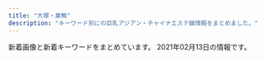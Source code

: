 ```yaml
---
title: "大塚・巣鴨"
description: "キーワード別にの巨乳アジアン・チャイナエステ嬢情報をまとめました。"
---
```


新着画像と新着キーワードをまとめています。
2021年02月13日の情報です。

<DmmAffiliateIns />
<KeywordTable
  shops={
    [
    {
        "keywords": {},
        "name": "\u3066\u3082\u307f\u3084",
        "img_links": [],
        "station": "JR\u99d2\u8fbc\u99c5\u6771\u53e3",
        "url": "http://ko-relax.info/"
    },
    {
        "keywords": {
            "E": 6,
            "85": 18,
            "83": 6,
            "C": 30,
            "87": 6,
            "86": 24,
            "D": 42
        },
        "img_links": [
            "http://mermaid.tyo.ac/images/themes/blue/s_staff.png",
            "http://mermaid.tyo.ac/photos/sites/9/2020/07/2020070504013427.jpg",
            "http://mermaid.tyo.ac/images/themes/blue/s_ranking.png",
            "http://mermaid.tyo.ac/photos/sites/9/2020/07/2020070504014471.jpg",
            "http://mermaid.tyo.ac/photos/sites/9/2021/01/2021010607193192.jpg",
            "http://mermaid.tyo.ac/photos/sites/9/2021/01/2021010607375590.jpg",
            "http://mermaid.tyo.ac/images/room2.jpg",
            "http://mermaid.tyo.ac/photos/sites/9/2020/07/202007050401371.jpg",
            "http://mermaid.tyo.ac/photos/sites/9/2020/07/2020070504012720.jpg",
            "http://mermaid.tyo.ac/photos/sites/9/2020/07/2020070504013113.jpg",
            "http://mermaid.tyo.ac/photos/sites/9/2021/01/2021010607193459.jpg",
            "http://mermaid.tyo.ac/images/themes/blue/no2.png",
            "http://mermaid.tyo.ac/photos/sites/9/2021/01/2021010607193228.jpg",
            "http://mermaid.tyo.ac/images/room1.jpg",
            "http://mermaid.tyo.ac/images/room3.jpg",
            "http://mermaid.tyo.ac/photos/sites/9/2020/07/2020070504014156.jpg",
            "http://mermaid.tyo.ac/images/themes/blue/s_pickup.png",
            "http://mermaid.tyo.ac/photos/sites/9/2020/07/2020070504013841.jpg",
            "http://mermaid.tyo.ac/photos/sites/9/2021/01/202101060719336.jpg",
            "http://mermaid.tyo.ac/photos/sites/9/2021/01/2021010607373428.jpg",
            "http://mermaid.tyo.ac/images/room4.jpg",
            "http://mermaid.tyo.ac/photos/sites/9/2020/07/2020070504013573.jpg",
            "http://mermaid.tyo.ac/photos/sites/9/2020/07/2020070504014629.jpg",
            "http://mermaid.tyo.ac/images/themes/blue/s_news.png",
            "http://mermaid.tyo.ac/photos/sites/9/2021/01/2021010607374113.jpg",
            "http://mermaid.tyo.ac/images/themes/blue/no1.png",
            "http://mermaid.tyo.ac/images/themes/blue/line.png",
            "http://mermaid.tyo.ac/images/themes/blue/mobile.jpg",
            "http://mermaid.tyo.ac/photos/sites/9/2020/07/2020070504012859.jpg",
            "http://mermaid.tyo.ac/photos/sites/9/2020/07/2020070504013325.jpg",
            "http://mermaid.tyo.ac/photos/sites/9/2020/07/2020070504013943.jpg",
            "http://mermaid.tyo.ac/images/themes/blue/r3.jpg",
            "http://mermaid.tyo.ac/photos/sites/9/2021/01/2021010607193226.jpg",
            "http://mermaid.tyo.ac/photos/sites/9/2020/07/2020070504014544.jpg",
            "http://mermaid.tyo.ac/photos/sites/9/2020/07/202007050401424.jpg",
            "http://mermaid.tyo.ac/images/themes/blue/s_zysx.png",
            "http://mermaid.tyo.ac/photos/sites/9/2021/01/2021010607374728.jpg",
            "http://mermaid.tyo.ac/photos/sites/9/2020/07/2020070504012584.jpg",
            "http://mermaid.tyo.ac/images/themes/blue/s_newface.png",
            "http://mermaid.tyo.ac/photos/sites/9/2020/07/2020070504013051.jpg",
            "http://mermaid.tyo.ac/images/themes/blue/s_link.png"
        ],
        "name": "RelaCute no.1\u30fb\u30ea\u30e9\u30ad\u30e5\u30fc\u30c8 no.1",
        "station": "\u897f\u5de3\u9d28\u99c5A3\u53e3",
        "url": "http://mermaid.tyo.ac/"
    },
    {
        "img_links": [
            "http://es-romance.work/_src/53002548/wechatimg146_20210209143323225.jpg",
            "http://es-romance.work/_src/53002547/wechatimg146_20210209143323225.jpg",
            "http://es-romance.work/_src/53002543/wechatimg144.jpg",
            "http://es-romance.work/_src/50572200/wechatimg403_20201111115842580.jpg",
            "http://es-romance.work/_src/50927123/wechatimg1619.jpg",
            "http://es-romance.work/_src/52594244/wechatimg68_20210116175936714.jpg",
            "http://es-romance.work/_src/51012033/wechatimg26_20201216144753104.jpg",
            "http://es-romance.work/_src/53002535/wechatimg184.jpg",
            "http://es-romance.work/_src/50572204/wechatimg401_20201111115842621.jpg",
            "http://es-romance.work/_src/50572184/slider2_20201209160139115.jpg",
            "http://es-romance.work/_src/50572195/wechatimg401_20201111115842621.jpg",
            "http://es-romance.work/_src/51012026/wechatimg28_20201216144753096.jpg",
            "http://es-romance.work/_src/50572186/slider1_20201209160139057.jpg",
            "http://es-romance.work/_src/51012032/wechatimg26_20201216144753104.jpg",
            "http://es-romance.work/_src/51012031/wechatimg29_20201216144753098.jpg",
            "http://es-romance.work/_src/50927126/wechatimg1478.jpg",
            "http://es-romance.work/_src/50572185/slider3_20201209160139119.jpg",
            "http://es-romance.work/_src/52594243/wechatimg70_20210116175936719.jpg",
            "http://es-romance.work/_src/50927258/wechatimg1613.jpg",
            "http://es-romance.work/_src/52594298/wechatimg184.jpg",
            "http://es-romance.work/_src/50927114/wechatimg1613.jpg",
            "http://es-romance.work/_src/50572193/wechatimg402.jpg",
            "http://es-romance.work/_src/53002544/wechatimg144.jpg",
            "http://es-romance.work/_src/50801637/wechatimg1561.jpg",
            "http://es-romance.work/_src/50906838/wechatimg1563.jpg",
            "http://es-romance.work/_src/50572196/wechatimg401_20201111115842621.jpg",
            "http://es-romance.work/_src/50927125/wechatimg1619.jpg",
            "http://es-romance.work/_src/53050108/wechatimg146_20210209143323225.jpg",
            "http://es-romance.work/_src/50927122/wechatimg1613.jpg",
            "http://es-romance.work/_src/50572199/wechatimg403_20201111115842580.jpg",
            "http://es-romance.work/_src/52594296/wechatimg184.jpg",
            "http://es-romance.work/_src/50906836/wechatimg1563.jpg",
            "http://es-romance.work/_src/51884531/wechatimg68_20210116175936714.jpg",
            "http://es-romance.work/_src/53002540/wechatimg145.jpg",
            "http://es-romance.work/_src/52594297/wechatimg184.jpg",
            "http://es-romance.work/_src/52594291/wechatimg188.jpg",
            "http://es-romance.work/_src/50801641/wechatimg1562.jpg",
            "http://es-romance.work/_src/53002545/wechatimg144.jpg",
            "http://es-romance.work/_src/51012028/wechatimg28_20201216144753096.jpg",
            "http://es-romance.work/_src/50572170/slider5_20201209160139125.jpg",
            "http://es-romance.work/_src/51012024/wechatimg29_20201216144753098.jpg",
            "http://es-romance.work/_src/53002541/wechatimg145.jpg",
            "http://es-romance.work/_src/50927120/wechatimg1613.jpg",
            "http://es-romance.work/_src/51884527/wechatimg70_20210116175936719.jpg",
            "http://es-romance.work/_src/50927121/wechatimg1613.jpg",
            "http://es-romance.work/_src/53050106/wechatimg145.jpg",
            "http://es-romance.work/_src/51012029/wechatimg29_20201216144753098.jpg",
            "http://es-romance.work/_src/51012027/wechatimg28_20201216144753096.jpg",
            "http://es-romance.work/_src/52594293/wechatimg189.jpg",
            "http://es-romance.work/_src/52594292/wechatimg188.jpg",
            "http://es-romance.work/_src/50801639/wechatimg1562.jpg",
            "http://es-romance.work/_src/50801631/wechatimg1562.jpg",
            "http://es-romance.work/_src/50572177/navinavi_02.png",
            "http://es-romance.work/_src/51012166/wechatimg28_20201216144753096.jpg",
            "http://es-romance.work/_src/50906837/wechatimg1563.jpg",
            "http://es-romance.work/_src/52594290/wechatimg188.jpg",
            "http://es-romance.work/_src/50572192/wechatimg402.jpg",
            "http://es-romance.work/_src/50801632/wechatimg1562.jpg",
            "http://es-romance.work/_src/50801636/wechatimg1561.jpg",
            "http://es-romance.work/_src/51012030/wechatimg29_20201216144753098.jpg",
            "http://es-romance.work/_src/50572179/cam.jpg",
            "http://es-romance.work/_src/51884534/wechatimg69_20210116175936641.jpg",
            "http://es-romance.work/_src/51012034/wechatimg26_20201216144753104.jpg",
            "http://es-romance.work/_src/51884529/wechatimg68_20210116175936714.jpg",
            "http://es-romance.work/_src/50572198/wechatimg403_20201111115842580.jpg",
            "http://es-romance.work/_src/50927128/wechatimg1478.jpg",
            "http://es-romance.work/_src/53002546/wechatimg146_20210209143323225.jpg",
            "http://es-romance.work/_src/52594294/wechatimg189.jpg",
            "http://es-romance.work/_src/50927124/wechatimg1619.jpg",
            "http://es-romance.work/_src/50572180/cam.jpg",
            "http://es-romance.work/_src/50801640/wechatimg1562.jpg",
            "http://es-romance.work/_src/53002537/wechatimg188.jpg",
            "http://es-romance.work/_src/50572128/_k3_4082.jpg",
            "http://es-romance.work/_src/52594245/wechatimg69_20210116175936641.jpg",
            "http://es-romance.work/_src/50572203/wechatimg401_20201111115842621.jpg",
            "http://es-romance.work/_src/51012023/wechatimg26_20201216144753104.jpg",
            "http://es-romance.work/_src/50801638/wechatimg1561.jpg",
            "http://es-romance.work/_src/51884523/wechatimg2181.jpg",
            "http://es-romance.work/_src/50572194/wechatimg402.jpg",
            "http://es-romance.work/_src/50572197/wechatimg401_20201111115842621.jpg",
            "http://es-romance.work/_src/53002542/wechatimg145.jpg",
            "http://es-romance.work/_src/51884528/wechatimg70_20210116175936719.jpg",
            "http://es-romance.work/_src/51884526/wechatimg70_20210116175936719.jpg",
            "http://es-romance.work/_src/50572175/navinavi_01.png",
            "http://es-romance.work/_src/51884524/wechatimg2181.jpg",
            "http://es-romance.work/_src/51884533/wechatimg69_20210116175936641.jpg",
            "http://es-romance.work/_src/53002536/wechatimg189.jpg",
            "http://es-romance.work/_src/50927127/wechatimg1478.jpg",
            "http://es-romance.work/_src/51884532/wechatimg69_20210116175936641.jpg",
            "http://es-romance.work/_src/53050107/wechatimg144.jpg",
            "http://es-romance.work/_src/50572130/wechatimg198_20190126093224863.jpg",
            "http://es-romance.work/_src/51884530/wechatimg68_20210116175936714.jpg",
            "http://es-romance.work/_src/52594295/wechatimg189.jpg"
        ],
        "station": "JR\u5de3\u9d28\u99c5\u6b63\u9762\u53e3",
        "keywords": {},
        "url": "http://es-romance.work/",
        "name": "\u304a\u5e30\u308aBABY"
    },
    {
        "station": "JR\u99d2\u8fbc\u99c5\u5357\u53e3",
        "url": "http://www.ko-story.com/",
        "name": "\u30b9\u30c8\u30fc\u30ea\u30fc",
        "keywords": {
            "D": 8,
            "88": 6,
            "89": 2
        },
        "img_links": [
            "http://www.ko-story.com/css/main-girl02.png",
            "http://www.ko-story.com/css/main-staff01.jpg",
            "http://www.ko-story.com/css/nav/nav-002.jpg",
            "http://www.ko-story.com/css/nav/nav-001.jpg",
            "http://www.ko-story.com/css/staff/staff-012-a.jpg",
            "http://www.ko-story.com/css/staff/staff-010-a.jpg",
            "http://www.ko-story.com/css/nav/nav-005.jpg",
            "http://www.ko-story.com/css/osusume-013.jpg",
            "http://www.ko-story.com/css/staff/staff-012-b.jpg",
            "http://www.ko-story.com/css/osusume-00014a.jpg",
            "http://www.ko-story.com/css/top01-left03.jpg",
            "http://www.ko-story.com/css/head-change.jpg",
            "http://www.ko-story.com/css/top01-left01.png",
            "http://www.ko-story.com/css/tel01.png",
            "http://www.ko-story.com/css/staff/staff-0014-a.jpg",
            "http://www.ko-story.com/css/top01-left02.jpg",
            "http://www.ko-story.com/css/nav/nav-004.jpg",
            "http://www.ko-story.com/css/main-staff03.jpg",
            "http://www.ko-story.com/css/osusume-011.jpg",
            "http://www.ko-story.com/css/staff/staff-0013-b.jpg",
            "http://www.ko-story.com/css/nav/nav-006.jpg",
            "http://www.ko-story.com/css/staff/staff-010-b.jpg",
            "http://www.ko-story.com/css/nav/nav-003.jpg",
            "http://www.ko-story.com/css/staff/staff-0013-a.jpg",
            "http://www.ko-story.com/css/staff/staff-0014-b.jpg",
            "http://www.ko-story.com/css/nav/nav-007.jpg"
        ]
    },
    {
        "url": "http://arm-es.com/",
        "station": "JR\u99d2\u8fbc\u99c5\u6771\u53e3",
        "keywords": {},
        "img_links": [
            "http://arm-es.com/media/sites/13/2021/02/1612779404-flash.jpg",
            "http://arm-es.com/media/sites/13/elementor/thumbs/1612941250-2-p2nc276jzst1ag5kjadb8ljz412n1kwl8w2sec9qjk.jpg",
            "http://arm-es.com/media/sites/13/elementor/thumbs/1612941267-3-p2nc2n5s8wdne3iijmujipa4axtqhup7qyec8bx9rs.jpg",
            "http://arm-es.com/media/sites/13/2021/02/1612941410-5.jpg",
            "http://arm-es.com/media/sites/13/2021/02/r2-1.jpg",
            "http://arm-es.com/media/sites/13/elementor/thumbs/1612941250-2-p2nc276j0prrwq5q4xxvubba7e0huzxs0rb32mkypk.jpg",
            "http://arm-es.com/media/sites/13/elementor/thumbs/1612941284-4-p2nc3352g60s96v5co6mldhnb4p4bafgpa9apqyco0.jpg",
            "http://arm-es.com/media/sites/13/2021/02/1612779406-flash1.jpg",
            "http://arm-es.com/media/sites/13/elementor/thumbs/1612941234-1-p2nc1s53zd76qyrkkrfuqf3wp82mfua2movbe779h4.jpg",
            "http://arm-es.com/media/sites/13/elementor/thumbs/1612941358-6-p2nc50p3itmqqm29o5tlblp2d044yb4sepriwieg1k.jpg",
            "http://arm-es.com/media/sites/13/elementor/thumbs/1612941358-6-p2nc50p4hwo04c242i90pvxr9n6a4w3lmuj88837vk.jpg",
            "http://arm-es.com/media/sites/13/elementor/thumbs/1612941267-3-p2nc2n5t7zewrticxz9ywzit7kvvofo0z361k1m1ls.jpg",
            "http://arm-es.com/media/sites/13/2021/02/r1-1.jpg",
            "http://arm-es.com/media/sites/13/elementor/thumbs/1612941284-4-p2nc3351h2zivgvaybr7738yehmz4pgnh5hle19ku0.jpg",
            "http://arm-es.com/media/sites/13/elementor/thumbs/1612941410-5-p2nc6dkpe7hnic39qqy6x9d191f82kitxforuwdz20.jpg",
            "http://arm-es.com/media/sites/13/elementor/thumbs/1612941234-1-p2nc1s54yg8g4orez3va4pcllv4rmf8vutn0pww1b4.jpg",
            "http://arm-es.com/media/sites/13/2021/02/1612776477-top.jpg"
        ],
        "name": "\u30de\u30b7\u30e5\u30de\u30ed"
    },
    {
        "img_links": [],
        "keywords": {},
        "url": "https://sakura.aoaoeo.com/",
        "station": "JR\u5927\u585a\u99c5\u5317\u53e3",
        "name": "SAKURA \u30ea\u30e9\u30af\u30bc\u30fc\u30b7\u30e7\u30f3"
    },
    {
        "url": "http://koukou.ests.co/",
        "name": "\u3046\u3055\u304e",
        "keywords": {
            "D": 4,
            "85": 1,
            "86": 2,
            "87": 1
        },
        "img_links": [
            "http://koukou.ests.co/images/acc1.jpg",
            "http://koukou.a1.jps.cm/upload/sites/26/2020/07/2020071510180978-200x268.jpg",
            "http://koukou.a1.jps.cm/upload/sites/26/2020/08/2020080301274439-200x268.jpg",
            "http://koukou.ests.co/images/acc3.jpg",
            "http://koukou.ests.co/images/news.jpg",
            "http://koukou.a1.jps.cm/upload/sites/26/2020/10/202010230133115-200x268.jpg",
            "http://koukou.a1.jps.cm/upload/sites/26/2021/01/2021013006464349-350x467.jpg",
            "http://koukou.ests.co/images/staff_line.jpg",
            "http://koukou.a1.jps.cm/upload/sites/26/2021/01/2021013006464349-200x268.jpg",
            "http://koukou.a1.jps.cm/upload/sites/26/2020/07/2020071510180978-350x467.jpg",
            "http://koukou.ests.co/images/bjs3.jpg",
            "http://koukou.a1.jps.cm/upload/sites/26/2020/10/202010230133115-350x467.jpg",
            "http://koukou.a1.jps.cm/upload/sites/26/2020/08/2020080301274439-350x467.jpg",
            "http://koukou.ests.co/images/link_line.jpg",
            "http://koukou.ests.co/images/mobile.jpg",
            "http://koukou.ests.co/images/acc4.jpg",
            "http://koukou.ests.co/images/acc2.jpg",
            "http://koukou.ests.co/images/top.jpg",
            "http://koukou.ests.co/images/pick.jpg"
        ],
        "station": "JR\u99d2\u8fbc\u99c5\u5317\u53e3"
    },
    {
        "station": "JR\u5927\u585a\u99c5\u5357\u53e3",
        "url": "http://iyasi.relaxnabi.com/",
        "name": "\u7652\u3057\u306e\u5fc3",
        "img_links": [
            "http://iyasi.relaxnabi.com/css/top04-left.jpg",
            "http://iyasi.relaxnabi.com/css/staff/staff46-a.jpg",
            "http://iyasi.relaxnabi.com/css/staff/staff45.jpg",
            "http://iyasi.relaxnabi.com/css/staff/staff40-a.jpg",
            "http://iyasi.relaxnabi.com/css/staff/staff007.jpg",
            "http://iyasi.relaxnabi.com/css/staff/staff33-d.jpg",
            "http://iyasi.relaxnabi.com/css/staff/staff26-a.jpg",
            "http://iyasi.relaxnabi.com/css/nav/nav-005.png",
            "http://iyasi.relaxnabi.com/css/staff/staff39.jpg",
            "http://iyasi.relaxnabi.com/css/nav/nav-002.png",
            "http://iyasi.relaxnabi.com/css/recurit07.jpg",
            "http://iyasi.relaxnabi.com/css/staff/staff53.jpg",
            "http://iyasi.relaxnabi.com/css/staff/staff53-a.jpg",
            "http://iyasi.relaxnabi.com/css/staff/staff33-e.jpg",
            "http://iyasi.relaxnabi.com/css/nav/nav-003.png",
            "http://iyasi.relaxnabi.com/css/staff/staff006.jpg",
            "http://iyasi.relaxnabi.com/css/staff/staff52.jpg",
            "http://iyasi.relaxnabi.com/css/staff/staff016.jpg",
            "http://iyasi.relaxnabi.com/css/staff/staff0002-b.jpg",
            "http://iyasi.relaxnabi.com/css/staff/staff24-a.jpg",
            "http://iyasi.relaxnabi.com/css/staff/staff016-a.jpg",
            "http://iyasi.relaxnabi.com/css/staff/staff38-a.jpg",
            "http://iyasi.relaxnabi.com/css/staff/staff019.jpg",
            "http://iyasi.relaxnabi.com/css/staff/staff24.jpg",
            "http://iyasi.relaxnabi.com/css/staff/staff006-a.jpg",
            "http://iyasi.relaxnabi.com/css/staff/staff019-a.jpg",
            "http://iyasi.relaxnabi.com/css/staff/staff018.jpg",
            "http://iyasi.relaxnabi.com/css/staff/staff49.jpg",
            "http://iyasi.relaxnabi.com/css/staff/naiyo02.jpg",
            "http://iyasi.relaxnabi.com/css/staff/staff37-b.jpg",
            "http://iyasi.relaxnabi.com/css/staff/staff29-b.jpg",
            "http://iyasi.relaxnabi.com/css/nav/nav-001.png",
            "http://iyasi.relaxnabi.com/css/top03.jpg",
            "http://iyasi.relaxnabi.com/css/staff/staff29-c.jpg",
            "http://iyasi.relaxnabi.com/css/staff/staff007-a.jpg",
            "http://iyasi.relaxnabi.com/css/staff/staff41-a.jpg",
            "http://iyasi.relaxnabi.com/css/tel09.png",
            "http://iyasi.relaxnabi.com/css/c-00001.jpg",
            "http://iyasi.relaxnabi.com/css/staff/staff0002.jpg",
            "http://iyasi.relaxnabi.com/css/staff/staff46.jpg",
            "http://iyasi.relaxnabi.com/css/staff/staff26-b.jpg",
            "http://iyasi.relaxnabi.com/css/staff/staff47-a.jpg",
            "http://iyasi.relaxnabi.com/css/staff/staff33-c.jpg",
            "http://iyasi.relaxnabi.com/css/nav/nav-004.png",
            "http://iyasi.relaxnabi.com/css/staff/staff28-a.jpg",
            "http://iyasi.relaxnabi.com/css/staff/staff33.jpg",
            "http://iyasi.relaxnabi.com/css/staff/staff39-b.jpg",
            "http://iyasi.relaxnabi.com/css/staff/staff28.jpg",
            "http://iyasi.relaxnabi.com/css/nav/nav-006.png",
            "http://iyasi.relaxnabi.com/css/staff/staff26.jpg",
            "http://iyasi.relaxnabi.com/css/staff/staff33-b.jpg",
            "http://iyasi.relaxnabi.com/css/staff/staff39-a.jpg",
            "http://iyasi.relaxnabi.com/css/top0004-right.jpg",
            "http://iyasi.relaxnabi.com/css/staff/staff49-a.jpg",
            "http://iyasi.relaxnabi.com/css/staff/staff41.jpg",
            "http://iyasi.relaxnabi.com/css/staff/staff44-a.jpg",
            "http://iyasi.relaxnabi.com/css/staff/staff29-a.jpg",
            "http://iyasi.relaxnabi.com/css/staff/staff37.jpg",
            "http://iyasi.relaxnabi.com/css/staff/staff33-a.jpg",
            "http://iyasi.relaxnabi.com/css/staff/staff018-a.jpg",
            "http://iyasi.relaxnabi.com/css/staff/staff51.jpg",
            "http://iyasi.relaxnabi.com/css/staff/staff007-b.jpg",
            "http://iyasi.relaxnabi.com/css/staff/staff37-a.jpg",
            "http://iyasi.relaxnabi.com/css/staff/staff45-a.jpg",
            "http://iyasi.relaxnabi.com/css/staff/naiyo01.jpg",
            "http://iyasi.relaxnabi.com/css/staff/staff29.jpg",
            "http://iyasi.relaxnabi.com/css/staff/staff0002-a.jpg",
            "http://iyasi.relaxnabi.com/css/staff/staff24-b.jpg",
            "http://iyasi.relaxnabi.com/css/top01.jpg",
            "http://iyasi.relaxnabi.com/css/staff/staff44.jpg",
            "http://iyasi.relaxnabi.com/css/staff/staff38.jpg",
            "http://iyasi.relaxnabi.com/css/staff/staff47.jpg",
            "http://iyasi.relaxnabi.com/css/staff/staff52-a.jpg",
            "http://iyasi.relaxnabi.com/css/staff/staff40.jpg"
        ],
        "keywords": {
            "F": 1,
            "92": 1,
            "E": 4,
            "88": 1,
            "90": 1,
            "D": 9,
            "C": 4,
            "G": 1,
            "89": 1
        }
    },
    {
        "name": "\u51db\u82b1 \u308a\u3093\u304b",
        "station": "JR\u5927\u585a\u99c5\u5357\u53e3",
        "url": "http://rin-este.info/",
        "img_links": [],
        "keywords": {}
    },
    {
        "station": "JR\u5927\u585a\u99c5\u5317\u53e3",
        "name": "\u660e\u6d1e",
        "img_links": [
            "https://townnet.ne.jp/myondon/top/staff/img/kaori.jpg",
            "https://townnet.ne.jp/myondon/top/view/img/v_08.jpg",
            "https://townnet.ne.jp/myondon/top/view/img/s_05.jpg",
            "https://townnet.ne.jp/myondon/top/view/img/s_03.jpg",
            "https://townnet.ne.jp/myondon/top/view/img/s_08.jpg",
            "https://townnet.ne.jp/myondon/top/staff/img/mari.jpg",
            "https://townnet.ne.jp/myondon/img/img_02.jpg",
            "https://townnet.ne.jp/myondon/top/view/img/v_02.jpg",
            "https://townnet.ne.jp/myondon/top/access/img/kanban.jpg",
            "https://townnet.ne.jp/myondon/top/view/img/v_05.jpg",
            "https://townnet.ne.jp/myondon/top/system/img/price.jpg",
            "https://townnet.ne.jp/myondon/top/staff/img/aya.jpg",
            "https://townnet.ne.jp/myondon/top/staff/img/bb.jpg",
            "https://townnet.ne.jp/myondon/top/view/img/s_09.jpg",
            "https://townnet.ne.jp/myondon/top/view/img/v_01.jpg",
            "https://townnet.ne.jp/myondon/top/view/img/s_02.jpg",
            "https://townnet.ne.jp/myondon/top/view/img/s_11.jpg",
            "https://townnet.ne.jp/myondon/top/img/net1.jpg",
            "https://townnet.ne.jp/myondon/top/view/img/v_07.jpg",
            "https://townnet.ne.jp/myondon/top/view/img/s_10.jpg",
            "https://townnet.ne.jp/myondon/top/view/img/v_03.jpg",
            "https://townnet.ne.jp/myondon/top/view/img/s_06.jpg",
            "https://townnet.ne.jp/myondon/top/staff/img/jun2.jpg",
            "https://townnet.ne.jp/myondon/top/system/img/net.jpg",
            "https://townnet.ne.jp/myondon/top/view/img/s_12.jpg",
            "https://townnet.ne.jp/myondon/top/view/img/s_01.jpg",
            "https://townnet.ne.jp/myondon/top/view/img/s_07.jpg",
            "https://townnet.ne.jp/myondon/top/staff/img/g_6576.jpg",
            "https://townnet.ne.jp/myondon/top/view/img/v_06.jpg",
            "https://townnet.ne.jp/myondon/top/staff/img/hal.jpg",
            "https://townnet.ne.jp/myondon/top/staff/img/kaori_1.jpg",
            "https://townnet.ne.jp/myondon/top/view/img/s_04.jpg",
            "https://townnet.ne.jp/myondon/top/img/information.jpg",
            "https://townnet.ne.jp/myondon/top/view/img/v_04.jpg"
        ],
        "keywords": {},
        "url": "https://townnet.ne.jp/myondon/"
    },
    {
        "station": "JR\u5de3\u9d28\u99c5\u6b63\u9762\u53e3",
        "img_links": [
            "http://www.relax-luck.work/sp/img/siori2.jpg",
            "http://www.relax-luck.work/images/staff_t.jpg",
            "http://www.relax-luck.work/sp/img/erika1.jpg",
            "http://www.relax-luck.work/img/miho1.jpg",
            "http://www.relax-luck.work/sp/img/siori1.jpg",
            "http://www.relax-luck.work/sp/img/sizuka1.jpg",
            "http://www.relax-luck.work/img/siori2.jpg",
            "http://www.relax-luck.work/sp/images/ac1.jpg",
            "http://www.relax-luck.work/images/sys.png",
            "http://www.relax-luck.work/images/sm.jpg",
            "http://www.relax-luck.work/img/miho2.jpg",
            "http://www.relax-luck.work/sp/img/erika2.jpg",
            "http://www.relax-luck.work/sp/images/ac1.png",
            "http://www.relax-luck.work/img/sizuka1.jpg",
            "http://www.relax-luck.work/sp/images/news.jpg",
            "http://www.relax-luck.work/sp/images/staff_t.jpg",
            "http://www.relax-luck.work/sp/img/sizuka2.jpg",
            "http://www.relax-luck.work/images/ac1.jpg",
            "http://www.relax-luck.work/images/head.jpg",
            "http://www.relax-luck.work/images/int1.png",
            "http://www.relax-luck.work/sp/images/rec1.jpg",
            "http://www.relax-luck.work/sp/staff/erika.jpg",
            "http://www.relax-luck.work/images/3.jpg",
            "http://www.relax-luck.work/sp/images/footer.jpg",
            "http://www.relax-luck.work/sp/menu/staff.jpg",
            "http://www.relax-luck.work/sp/images/int1.png",
            "http://www.relax-luck.work/images/interior_t.jpg",
            "http://www.relax-luck.work/sp/images/tel.png",
            "http://www.relax-luck.work/images/2.jpg",
            "http://www.relax-luck.work/img/erika2.jpg",
            "http://www.relax-luck.work/images/tr.jpg",
            "http://www.relax-luck.work/images/ta.jpg",
            "http://www.relax-luck.work/sp/menu/top.jpg",
            "http://www.relax-luck.work/img/sizuka2.jpg",
            "http://www.relax-luck.work/sp/img/miho1.jpg",
            "http://www.relax-luck.work/sp/images/ta.png",
            "http://www.relax-luck.work/sp/staff/sizuka.jpg",
            "http://www.relax-luck.work/images/int2.png",
            "http://www.relax-luck.work/sp/images/sys.png",
            "http://www.relax-luck.work/images/1.jpg",
            "http://www.relax-luck.work/img/siori1.jpg",
            "http://www.relax-luck.work/images/news_t.jpg",
            "http://www.relax-luck.work/sp/images/int2.png",
            "http://www.relax-luck.work/sp/images/interior_t.jpg",
            "http://www.relax-luck.work/sp/img/miho2.jpg",
            "http://www.relax-luck.work/img/erika1.jpg",
            "http://www.relax-luck.work/sp/staff/miho.jpg",
            "http://www.relax-luck.work/images/rec2.jpg",
            "http://www.relax-luck.work/images/rec1.jpg",
            "http://www.relax-luck.work/sp/staff/siori.jpg",
            "http://www.relax-luck.work/sp/images/head.jpg",
            "http://www.relax-luck.work/images/4.jpg",
            "http://www.relax-luck.work/sp/images/rec2.jpg"
        ],
        "url": "http://www.relax-luck.work/",
        "keywords": {},
        "name": "Relax Luck"
    },
    {
        "img_links": [
            "http://relaxation.red/img/top.jpg",
            "http://relaxation.red/img/st2.jpg",
            "http://relaxation.red/img/st5.jpg",
            "http://relaxation.red/img/fla.jpg",
            "http://relaxation.red/img/rect.jpg",
            "http://relaxation.red/img/st9.jpg",
            "http://relaxation.red/img/st91.jpg",
            "http://relaxation.red/img/st4.jpg",
            "http://relaxation.red/img/st1.jpg",
            "http://relaxation.red/img/st3.jpg",
            "http://relaxation.red/img/stat.jpg",
            "http://relaxation.red/img/st7.jpg",
            "http://relaxation.red/img/kan.jpg",
            "http://relaxation.red/img/acct.jpg",
            "http://relaxation.red/img/st6.jpg"
        ],
        "name": "\u7652\u51e6\uff5e\u30e6\u30c9\u30b3\u30ed\uff5e",
        "keywords": {},
        "url": "http://relaxation.red/",
        "station": "JR\u99d2\u8fbc\u99c5\u5317\u53e3"
    },
    {
        "station": "JR\u5de3\u9d28\u99c5",
        "img_links": [],
        "name": "\u604b",
        "url": "https://koi-relax.tokyo/",
        "keywords": {}
    },
    {
        "img_links": [
            "http://iyashinomori.oks.bz/images/room2.jpg",
            "http://iyashinomori.oks.bz/images/mobile.jpg",
            "http://iyashinomori.oks.bz/images/room3.jpg",
            "http://iyashinomori.oks.bz/photos/sites/72/2020/10/2020101903203761.jpg",
            "http://iyashinomori.oks.bz/images/s_staff.png",
            "http://iyashinomori.oks.bz/images/top.jpg",
            "http://iyashinomori.oks.bz/photos/sites/72/2020/10/2020101903314748.jpg",
            "http://iyashinomori.oks.bz/images/s_news.jpg",
            "http://iyashinomori.oks.bz/photos/sites/72/2020/10/2020101903314523.jpg",
            "http://iyashinomori.oks.bz/images/room4.jpg",
            "http://iyashinomori.oks.bz/images/bj2.jpg",
            "http://iyashinomori.oks.bz/photos/sites/72/2020/10/2020101903342723.jpg",
            "http://iyashinomori.oks.bz/images/room1.jpg",
            "http://iyashinomori.oks.bz/images/bj3.jpg",
            "http://iyashinomori.oks.bz/photos/sites/72/2020/10/2020101903314625.jpg"
        ],
        "name": "\u7652\u3057\u306e\u68ee",
        "station": "JR\u99d2\u8fbc\u99c5\u5357\u53e3",
        "url": "http://iyashinomori.oks.bz/",
        "keywords": {}
    },
    {
        "name": "\u30aa\u30ec\u30f3\u30b8",
        "keywords": {
            "85": 3,
            "D": 4,
            "87": 3,
            "E": 3,
            "C": 14,
            "86": 4,
            "88": 3
        },
        "img_links": [
            "http://relax-orange.work/i/img/r2.jpg",
            "http://relax-orange.work/i/img/s5.jpg",
            "http://relax-orange.work/img/st3.jpg",
            "http://relax-orange.work/img/nos.jpg",
            "http://relax-orange.work/i/img/s2.jpg",
            "http://relax-orange.work/i/img/r1.jpg",
            "http://relax-orange.work/img/st5.jpg",
            "http://relax-orange.work/img/sta5.jpg",
            "http://relax-orange.work/img/m40.png",
            "http://relax-orange.work/i/img/kanban.jpg",
            "http://relax-orange.work/img/mobile-botton-0.png",
            "http://relax-orange.work/img/m1.png",
            "http://relax-orange.work/img/s1.jpg",
            "http://relax-orange.work/img/kanban.jpg",
            "http://relax-orange.work/img/m6.png",
            "http://relax-orange.work/img/m30.png",
            "http://relax-orange.work/img/sta2.jpg",
            "http://relax-orange.work/img/s2.jpg",
            "http://relax-orange.work/img/m5.png",
            "http://relax-orange.work/i/img/r3.jpg",
            "http://relax-orange.work/i/img/acc.jpg",
            "http://relax-orange.work/img/sta3.jpg",
            "http://relax-orange.work/i/img/s1.jpg",
            "http://relax-orange.work/img/s5.jpg",
            "http://relax-orange.work/i/img/s3.jpg",
            "http://relax-orange.work/img/m60.png",
            "http://relax-orange.work/img/m20.png",
            "http://relax-orange.work/img/s3.jpg",
            "http://relax-orange.work/img/m2.png",
            "http://relax-orange.work/i/img/sta5.jpg",
            "http://relax-orange.work/img/sta1.jpg",
            "http://relax-orange.work/img/m4.png",
            "http://relax-orange.work/img/st2.jpg",
            "http://relax-orange.work/img/st1.jpg",
            "http://relax-orange.work/img/m3.png",
            "http://relax-orange.work/i/img/r4.jpg",
            "http://relax-orange.work/img/m50.png"
        ],
        "station": "JR\u5de3\u9d28\u99c5\u5317\u53e3",
        "url": "http://relax-orange.work/"
    },
    {
        "name": "\u99a8-\u304b\u304a\u308a-",
        "keywords": {},
        "station": "JR\u5927\u585a\u99c5\u5317\u53e3",
        "img_links": [],
        "url": "http://rinpa-awa.info/"
    },
    {
        "keywords": {},
        "name": "Chocolate -\u30c1\u30e7\u30b3\u30ec\u30fc\u30c8-",
        "img_links": [
            "http://relax-treat.com/css/tel01.png",
            "http://relax-treat.com/css/top02.jpg",
            "http://relax-treat.com/css/nav/nav-006.jpg",
            "http://relax-treat.com/staff/nana/01.jpg",
            "http://relax-treat.com/staff/ami/02.jpg",
            "http://relax-treat.com/css/nav/nav-005.jpg",
            "http://relax-treat.com/staff/rumi/01.jpg",
            "http://relax-treat.com/staff/anna/01.jpg",
            "http://relax-treat.com/css/staff/new.jpg",
            "http://relax-treat.com/css/top-left0001.jpg",
            "http://relax-treat.com/staff/ai/01.jpg",
            "http://relax-treat.com/staff/koko/02.jpg",
            "http://relax-treat.com/staff/mei/02.jpg",
            "http://relax-treat.com/css/nav/nav-004.jpg",
            "http://relax-treat.com/css/nav/nav-003.jpg",
            "http://relax-treat.com/css/nav/nav-002.jpg",
            "http://relax-treat.com/css/staff/up.jpg",
            "http://relax-treat.com/staff/mei/01.jpg",
            "http://relax-treat.com/css/nav/nav-001.jpg",
            "http://relax-treat.com/staff/ami/01.jpg",
            "http://relax-treat.com/staff/anna/02.jpg",
            "http://relax-treat.com/staff/haru/01.jpg",
            "http://relax-treat.com/css/top-left02.jpg",
            "http://relax-treat.com/staff/koko/01.jpg"
        ],
        "station": "JR\u99d2\u8fbc\u99c5\u6771\u53e3",
        "url": "http://relax-treat.com/"
    }
]
}
/>
<DmmAffiliateScript />
